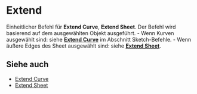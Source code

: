 
# Extend

<Reference shortcut="" command="Extend" button="" />

Einheitlicher Befehl für **Extend Curve**, **Extend Sheet**. Der Befehl wird basierend auf dem ausgewählten Objekt ausgeführt.
    - Wenn Kurven ausgewählt sind: siehe [**Extend Curve**](../sketch/extend-curve) im Abschnitt Sketch-Befehle.
    - Wenn äußere Edges des Sheet ausgewählt sind: siehe [**Extend Sheet**](./extend-sheet).

## Siehe auch
- [Extend Curve](../sketch/extend-curve)
- [Extend Sheet](./extend-sheet)